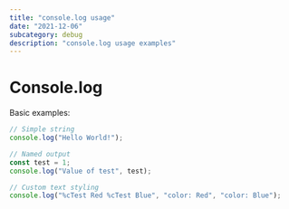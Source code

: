 ```yaml
---
title: "console.log usage"
date: "2021-12-06"
subcategory: debug
description: "console.log usage examples"
---
```


# Console.log

Basic examples:

```js
// Simple string
console.log("Hello World!");

// Named output
const test = 1;
console.log("Value of test", test);

// Custom text styling
console.log("%cTest Red %cTest Blue", "color: Red", "color: Blue");
```

